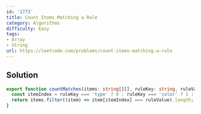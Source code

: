 ```yaml
---
id: '1773'
title: Count Items Matching a Rule
category: Algorithms
difficulty: Easy
tags:
- Array
- String
url: https://leetcode.com/problems/count-items-matching-a-rule
---
```


## Solution

```typescript filename="solution.ts" copy
export function countMatches(items: string[][], ruleKey: string, ruleValue: string): number {
  const itemIndex = ruleKey === 'type' ? 0 : ruleKey === 'color' ? 1 : 2;
  return items.filter((item) => item[itemIndex] === ruleValue).length;
}
```


